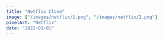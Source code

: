 ```yaml
---
title: "Netflix Clone"
image: ["/images/netflix/1.png", "/images/netflix/2.png"]
pixelArt: "Netflix"
date: "2022-01-01"
---
```


<Header title="Netflix Clone" img="/images/netflix/1.PNG" alt="Netflix Picture" />
<Overview
  description="common:overview-netflix-description"
  features="common:overview-netflix-features"
  website="https://netflix-app.agustin-ribotta.xyz/"
  repo="https://github.com/AguzzDev/netflix-clone"
/>
<List tec={["NextJS", "Typescript", "GraphQL"]} lib={["Framer Motion", "Sass", "TailwindCSS", "Swiper", "React Modal"]} year="2021" client="common:own-project" />
<Galery
  imgs={[
    { path: "/images/netflix/4.PNG", mobile: "false" },
    { path: "/images/netflix/3.PNG", mobile: "false" },
    { path: "/images/netflix/1.PNG", mobile: "false" },
    { path: "/images/netflix/2.PNG", mobile: "false" },
    { path: "/images/netflix/5.PNG", mobile: "false" },
    { path: "/images/netflix/6.PNG", mobile: "false" },
  ]}
  alt="Netflix Clone"
/>
